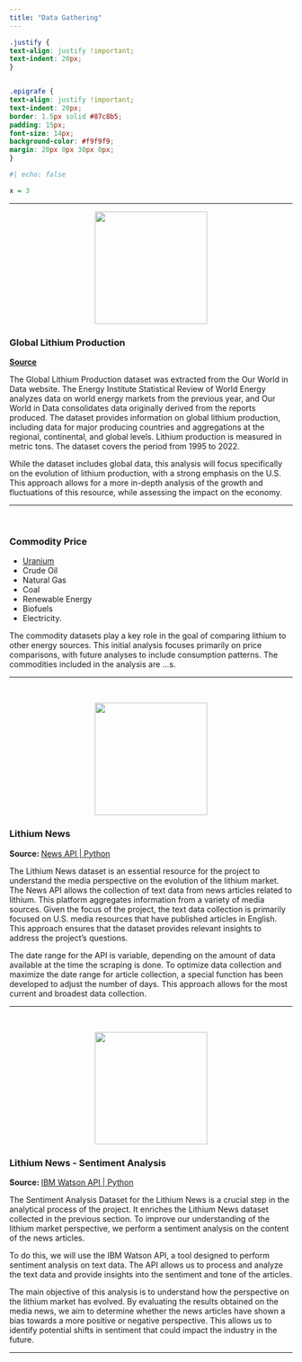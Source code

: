 ```yaml
---
title: "Data Gathering"
---
```

```css
.justify {
text-align: justify !important;
text-indent: 20px;
}


.epigrafe {
text-align: justify !important;
text-indent: 20px;
border: 1.5px solid #87c8b5;
padding: 15px;
font-size: 14px;
background-color: #f9f9f9;
margin: 20px 0px 30px 0px;
}
```

```r
#| echo: false

x = 3
```

***

<p align="center">
    <img src="./images/our_world_in_data.png" alt="" width="200">
</p>

### Global Lithium Production

[**Source**](https://ourworldindata.org/grapher/lithium-production)

::: {.justify}
The Global Lithium Production dataset was extracted from the Our World in Data website. The Energy Institute Statistical Review of World Energy analyzes data on world energy markets from the previous year, and Our World in Data consolidates data originally derived from the reports produced. The dataset provides information on global lithium production, including data for major producing countries and aggregations at the regional, continental, and global levels. Lithium production is measured in metric tons. The dataset covers the period from 1995 to 2022.

While the dataset includes global data, this analysis will focus specifically on the evolution of lithium production, with a strong emphasis on the U.S. This approach allows for a more in-depth analysis of the growth and fluctuations of this resource, while assessing the impact on the economy.
:::

<!-- ::: {.justify}
***

<br>
<p align="center">
    <img src="./images/fred.png" alt="" width="200">
</p>


### Chinese Yuan to U.S. Dollar Spot Exchange Rate
**Source: **
[QUANTMOD API | R](https://github.com/joshuaulrich/quantmod)

The Chinese Yuan to U.S. Dollar spot exchange rate dataset is a critical component of the analysis. The lithium price is calculated globally in Chinese Yuan. Since the main focus of the analysis for this project is on the U.S., the information obtained from this dataset allows the original prices to be converted into U.S. dollars.

This currency conversion dataset was obtained from the Quantmod API, with the data originating from FRED economic data. The dataset provides daily exchange rates. The data source provides a wide range of dates for analysis, but the selection of the time period is determined by the information available for the other datasets and analysis variables.
::: -->

<!-- ***

<br>
<p align="center">
    <img src="./images/statista.png" alt="" width="200">
</p>

::: {.justify}
### Global Lithium Demand Projection
[**Source**](https://www.statista.com/statistics/452025/projected-total-demand-for-lithium-globally/)

A key resource for our analysis is the Global Lithium Demand Projection dataset, which provides insight into the expected global demand for lithium. This data was originally published by the Comisión Chilena del Cobre in June 2023 in the paper "El mercado de litio: Desarrollo reciente y proyecciones al 2035". Statista makes it available by condensing the the information into a dataset.

In recent years, the main source of lithium demand has come from electric vehicles. This is a trend that is expected to continue to grow progressively, so any projection of lithium demand will depend primarily on the growth of this sector. The demand projection methodology developed consists of several key steps. The first step is to obtain projected demand figures for electric vehicles. Second, it focuses on estimating the energy demand for lithium-ion batteries to be used in these vehicles. Third, the amount of lithium required for these batteries is calculated. Finally, this information is aggregated to present the projection of lithium demand specifically for electric vehicles, which is considered to be the most significant in the market. The information source for this analysis is Rho Motion, which was done in 2022.

This information is useful in two ways. On the one hand, it would be interesting to perform the same steps on raw data sets instead of using the analysis already done. On the other hand, this information serves as a key dataset for our assessment of future trends and the application of machine learning models.
::: -->

***

<br>

::: {.justify}
### Commodity Price

* [Uranium](https://data.imf.org/?sk=471dddf8-d8a7-499a-81ba-5b332c01f8b9)
* Crude Oil
* Natural Gas
* Coal
* Renewable Energy
* Biofuels
* Electricity.

The commodity datasets play a key role in the goal of comparing lithium to other energy sources. This initial analysis focuses primarily on price comparisons, with future analyses to include consumption patterns. The commodities included in the analysis are ...s.


:::

***

<br>
<p align="center">
    <img src="./images/news_api.png" alt="" width="200">
</p>

::: {.justify}
### Lithium News
**Source: **
[News API | Python](https://newsapi.org/)

The Lithium News dataset is an essential resource for the project to understand the media perspective on the evolution of the lithium market. The News API allows the collection of text data from news articles related to lithium. This platform aggregates information from a variety of media sources. Given the focus of the project, the text data collection is primarily focused on U.S. media resources that have published articles in English. This approach ensures that the dataset provides relevant insights to address the project's questions.

The date range for the API is variable, depending on the amount of data available at the time the scraping is done. To optimize data collection and maximize the date range for article collection, a special function has been developed to adjust the number of days. This approach allows for the most current and broadest data collection.
:::

***

<br>
<p align="center">
    <img src="./images/IBM_developer.png" alt="" width="200">
</p>

::: {.justify}
### Lithium News - Sentiment Analysis
**Source: **
[IBM Watson API | Python](https://developer.ibm.com/tutorials/use-the-watson-core-nlp-library-to-perform-sentiment-analysis/)

The Sentiment Analysis Dataset for the Lithium News is a crucial step in the analytical process of the project. It enriches the Lithium News dataset collected in the previous section. To improve our understanding of the lithium market perspective, we perform a sentiment analysis on the content of the news articles.

To do this, we will use the IBM Watson API, a tool designed to perform sentiment analysis on text data. The API allows us to process and analyze the text data and provide insights into the sentiment and tone of the articles.

The main objective of this analysis is to understand how the perspective on the lithium market has evolved. By evaluating the results obtained on the media news, we aim to determine whether the news articles have shown a bias towards a more positive or negative perspective. This allows us to identify potential shifts in sentiment that could impact the industry in the future.
:::

***